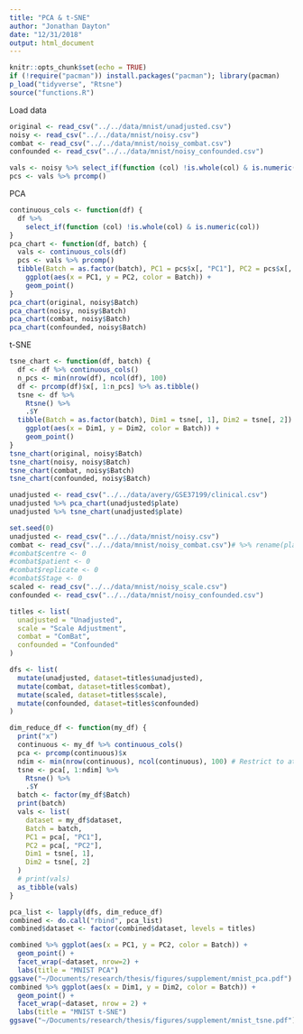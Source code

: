 ```yaml
---
title: "PCA & t-SNE"
author: "Jonathan Dayton"
date: "12/31/2018"
output: html_document
---
```


```r
knitr::opts_chunk$set(echo = TRUE)
if (!require("pacman")) install.packages("pacman"); library(pacman)
p_load("tidyverse", "Rtsne")
source("functions.R")
```

Load data

```r
original <- read_csv("../../data/mnist/unadjusted.csv")
noisy <- read_csv("../../data/mnist/noisy.csv")
combat <- read_csv("../../data/mnist/noisy_combat.csv")
confounded <- read_csv("../../data/mnist/noisy_confounded.csv")
```

```r
vals <- noisy %>% select_if(function (col) !is.whole(col) & is.numeric(col))
pcs <- vals %>% prcomp()
```

PCA

```r
continuous_cols <- function(df) {
  df %>%
    select_if(function (col) !is.whole(col) & is.numeric(col))
}
pca_chart <- function(df, batch) {
  vals <- continuous_cols(df)
  pcs <- vals %>% prcomp()
  tibble(Batch = as.factor(batch), PC1 = pcs$x[, "PC1"], PC2 = pcs$x[, "PC2"]) %>%
    ggplot(aes(x = PC1, y = PC2, color = Batch)) +
    geom_point()
}
pca_chart(original, noisy$Batch)
pca_chart(noisy, noisy$Batch)
pca_chart(combat, noisy$Batch)
pca_chart(confounded, noisy$Batch)
```

t-SNE

```r
tsne_chart <- function(df, batch) {
  df <- df %>% continuous_cols()
  n_pcs <- min(nrow(df), ncol(df), 100)
  df <- prcomp(df)$x[, 1:n_pcs] %>% as.tibble()
  tsne <- df %>%
    Rtsne() %>%
    .$Y
  tibble(Batch = as.factor(batch), Dim1 = tsne[, 1], Dim2 = tsne[, 2]) %>%
    ggplot(aes(x = Dim1, y = Dim2, color = Batch)) +
    geom_point()
}
tsne_chart(original, noisy$Batch)
tsne_chart(noisy, noisy$Batch)
tsne_chart(combat, noisy$Batch)
tsne_chart(confounded, noisy$Batch)

```

```r
unadjusted <- read_csv("../../data/avery/GSE37199/clinical.csv")
unadjusted %>% pca_chart(unadjusted$plate)
unadjusted %>% tsne_chart(unadjusted$plate)
```


```r
set.seed(0)
unadjusted <- read_csv("../../data/mnist/noisy.csv")
combat <- read_csv("../../data/mnist/noisy_combat.csv")# %>% rename(plate = Batch)
#combat$centre <- 0
#combat$patient <- 0
#combat$replicate <- 0
#combat$Stage <- 0
scaled <- read_csv("../../data/mnist/noisy_scale.csv")
confounded <- read_csv("../../data/mnist/noisy_confounded.csv")

titles <- list(
  unadjusted = "Unadjusted",
  scale = "Scale Adjustment",
  combat = "ComBat",
  confounded = "Confounded"
)

dfs <- list(
  mutate(unadjusted, dataset=titles$unadjusted),
  mutate(combat, dataset=titles$combat),
  mutate(scaled, dataset=titles$scale),
  mutate(confounded, dataset=titles$confounded)
)

```

```r

dim_reduce_df <- function(my_df) {
  print("x")
  continuous <- my_df %>% continuous_cols()
  pca <- prcomp(continuous)$x
  ndim <- min(nrow(continuous), ncol(continuous), 100) # Restrict to at most 100 PCs for tsne
  tsne <- pca[, 1:ndim] %>%
    Rtsne() %>%
    .$Y
  batch <- factor(my_df$Batch)
  print(batch)
  vals <- list(
    dataset = my_df$dataset, 
    Batch = batch,
    PC1 = pca[, "PC1"], 
    PC2 = pca[, "PC2"],
    Dim1 = tsne[, 1],
    Dim2 = tsne[, 2]
  )
  # print(vals)
  as_tibble(vals)
}

pca_list <- lapply(dfs, dim_reduce_df)
combined <- do.call("rbind", pca_list)
combined$dataset <- factor(combined$dataset, levels = titles)
```


```r
combined %>% ggplot(aes(x = PC1, y = PC2, color = Batch)) +
  geom_point() +
  facet_wrap(~dataset, nrow=2) +
  labs(title = "MNIST PCA")
ggsave("~/Documents/research/thesis/figures/supplement/mnist_pca.pdf")
combined %>% ggplot(aes(x = Dim1, y = Dim2, color = Batch)) +
  geom_point() +
  facet_wrap(~dataset, nrow = 2) +
  labs(title = "MNIST t-SNE")
ggsave("~/Documents/research/thesis/figures/supplement/mnist_tsne.pdf")
```
